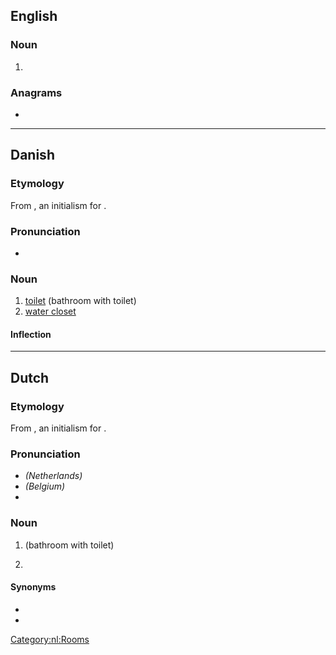 {{also|WC|w/c|w.-c.}}
==English==

===Noun===
{{head|en|noun}}

# {{lb|en|proofreading}} {{initialism of|[[word]] [[choice]]|lang=en}}

===Anagrams===
* {{anagrams|en|a=cw|C&W|CW|c/w}}

----

==Danish==

===Etymology===
From {{der|da|en|WC}}, an initialism for {{m|en|water closet}}.

===Pronunciation===
* {{IPA|/veːseː/|[ˈveːˀˌseːˀ]|lang=da}}

===Noun===
{{da-noun|stem=wc'|et|er}}

# [[toilet]] (bathroom with toilet)
# [[water closet]]

====Inflection====
{{da-noun-infl|stem=wc'|et|er||wc's}}

----

==Dutch==

===Etymology===
From {{der|nl|en|WC}}, an initialism for {{m|en|water closet}}.

===Pronunciation===
* ''(Netherlands)'' {{IPA|/ʋeɪ̯ˈseɪ̯/|lang=nl}}
* ''(Belgium)'' {{IPA|/weːˈseː/|lang=nl}}
* {{audio|Nl-wc.ogg|Audio|lang=nl}}

===Noun===
{{nl-noun|m|-'s|wc'tje}}

# {{l|en|toilet}} (bathroom with toilet)
# {{l|en|water closet}}

====Synonyms====
* {{l|nl|plee}}
* {{l|nl|toilet}}

[[Category:nl:Rooms]]